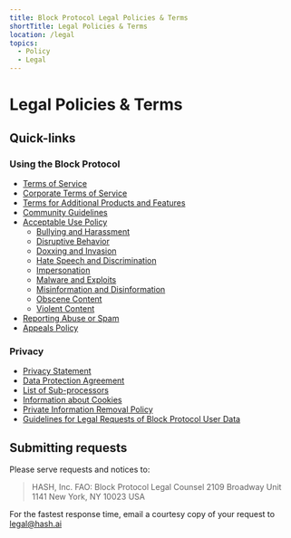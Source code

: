 ```yaml
---
title: Block Protocol Legal Policies & Terms
shortTitle: Legal Policies & Terms
location: /legal
topics:
  - Policy
  - Legal
---
```


# Legal Policies & Terms

## Quick-links

### Using the Block Protocol

- [Terms of Service](terms)
- [Corporate Terms of Service](terms-corporate)
- [Terms for Additional Products and Features](terms/product)
- [Community Guidelines](community)
- [Acceptable Use Policy](acceptable-use)
  - [Bullying and Harassment](acceptable-use/bullying)
  - [Disruptive Behavior](acceptable-use/disruption)
  - [Doxxing and Invasion](acceptable-use/doxxing)
  - [Hate Speech and Discrimination](acceptable-use/discrimination)
  - [Impersonation](acceptable-use/impersonation)
  - [Malware and Exploits](acceptable-use/malware)
  - [Misinformation and Disinformation](acceptable-use/veracity)
  - [Obscene Content](acceptable-use/obscenity)
  - [Violent Content](acceptable-use/violence)
- [Reporting Abuse or Spam](acceptable-use/reports)
- [Appeals Policy](acceptable-use/appeals)

### Privacy

- [Privacy Statement](privacy)
- [Data Protection Agreement](terms/dpa)
- [List of Sub-processors](privacy/subprocessors)
- [Information about Cookies](privacy/cookies)
- [Private Information Removal Policy](privacy/private-information-removal)
- [Guidelines for Legal Requests of Block Protocol User Data](privacy/user-data-legal-requests)

## Submitting requests

Please serve requests and notices to:

> HASH, Inc.
> FAO: Block Protocol Legal Counsel
> 2109 Broadway Unit 1141
> New York, NY 10023 USA

For the fastest response time, email a courtesy copy of your request to legal@hash.ai

